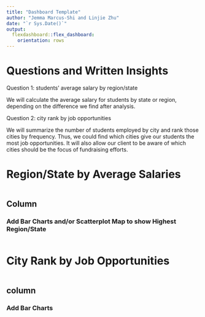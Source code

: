 ```yaml
---
title: "Dashboard Template"
author: "Jemma Marcus-Shi and Linjie Zhu"
date: "`r Sys.Date()`"
output:
  flexdashboard::flex_dashboard:
    orientation: rows
---
```


# Questions and Written Insights

Question 1: students' average salary by region/state

We will calculate the average salary for students by state or region, depending on the difference we find after analysis.

Question 2: city rank by job opportunities

We will summarize the number of students employed by city and rank those cities by frequency. Thus, we could find which cities give our students the most job opportunities. It will also allow our client to be aware of which cities should be the focus of fundraising efforts. 

# Region/State by Average Salaries {data-orientation="columns"}

```r

```

## Column {data-width="400"}

### Add Bar Charts and/or Scatterplot Map to show Highest Region/State

```r

```


# City Rank by Job Opportunities {data-orientation="columns"}

```r

```

## column {data-width="400"}

### Add Bar Charts

```r

```



